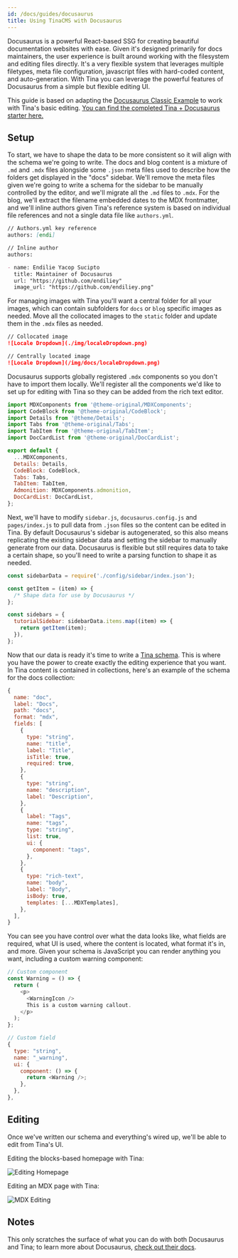 ```yaml
---
id: /docs/guides/docusaurus
title: Using TinaCMS with Docusaurus
---
```


Docusaurus is a powerful React-based SSG for creating beautiful documentation websites with ease. Given it's designed primarily for docs maintainers, the user experience is built around working with the filesystem and editing files directly. It's a very flexible system that leverages multiple filetypes, meta file configuration, javascript files with hard-coded content, and auto-generation. With Tina you can leverage the powerful features of Docusaurus from a simple but flexible editing UI.

This guide is based on adapting the [Docusaurus Classic Example](https://github.com/facebook/docusaurus/tree/main/examples/classic) to work with Tina's basic editing. [You can find the completed Tina + Docusaurus starter here.](https://github.com/tinacms/tinasaurus)

<Youtube embedSrc="https://www.youtube.com/embed/2bHBwM54UB8" />

## Setup

To start, we have to shape the data to be more consistent so it will align with the schema we're going to write. The docs and blog content is a mixture of `.md` and `.mdx` files alongside some `.json` meta files used to describe how the folders get displayed in the "docs" sidebar. We'll remove the meta files given we're going to write a schema for the sidebar to be manually controlled by the editor, and we'll migrate all the `.md` files to `.mdx`. For the blog, we'll extract the filename embedded dates to the MDX frontmatter, and we'll inline authors given Tina's reference system is based on individual file references and not a single data file like `authors.yml`.

```md
// Authors.yml key reference
authors: [endi]

// Inline author
authors:

- name: Endilie Yacop Sucipto
  title: Maintainer of Docusaurus
  url: "https://github.com/endiliey"
  image_url: "https://github.com/endiliey.png"
```

For managing images with Tina you'll want a central folder for all your images, which can contain subfolders for `docs` or `blog` specific images as needed. Move all the collocated images to the `static` folder and update them in the `.mdx` files as needed.

```md
// Collocated image
![Locale Dropdown](./img/localeDropdown.png)

// Centrally located image
![Locale Dropdown](/img/docs/localeDropdown.png)
```

Docusaurus supports globally registered `.mdx` components so you don't have to import them locally. We'll register all the components we'd like to set up for editing with Tina so they can be added from the rich text editor.

```js
import MDXComponents from '@theme-original/MDXComponents';
import CodeBlock from '@theme-original/CodeBlock';
import Details from '@theme/Details';
import Tabs from '@theme-original/Tabs';
import TabItem from '@theme-original/TabItem';
import DocCardList from '@theme-original/DocCardList';

export default {
  ...MDXComponents,
  Details: Details,
  CodeBlock: CodeBlock,
  Tabs: Tabs,
  TabItem: TabItem,
  Admonition: MDXComponents.admonition,
  DocCardList: DocCardList,
};
```

Next, we'll have to modify `sidebar.js`, `docusaurus.config.js` and `pages/index.js` to pull data from `.json` files so the content can be edited in Tina. By default Docusaurus's sidebar is autogenerated, so this also means replicating the existing sidebar data and setting the sidebar to manually generate from our data. Docusaurus is flexible but still requires data to take a certain shape, so you'll need to write a parsing function to shape it as needed.

```js
const sidebarData = require('./config/sidebar/index.json');

const getItem = (item) => {
  /* Shape data for use by Docusaurus */
};

const sidebars = {
  tutorialSidebar: sidebarData.items.map((item) => {
    return getItem(item);
  }),
};
```

Now that our data is ready it's time to write a [Tina schema](/docs/schema/). This is where you have the power to create exactly the editing experience that you want. In Tina content is contained in collections, here's an example of the schema for the docs collection:

```js
{
  name: "doc",
  label: "Docs",
  path: "docs",
  format: "mdx",
  fields: [
    {
      type: "string",
      name: "title",
      label: "Title",
      isTitle: true,
      required: true,
    },
    {
      type: "string",
      name: "description",
      label: "Description",
    },
    {
      label: "Tags",
      name: "tags",
      type: "string",
      list: true,
      ui: {
        component: "tags",
      },
    },
    {
      type: "rich-text",
      name: "body",
      label: "Body",
      isBody: true,
      templates: [...MDXTemplates],
    },
  ],
}
```

You can see you have control over what the data looks like, what fields are required, what UI is used, where the content is located, what format it's in, and more. Given your schema is JavaScript you can render anything you want, including a custom warning component:

```js
// Custom component
const Warning = () => {
  return (
    <p>
      <WarningIcon />
      This is a custom warning callout.
    </p>
  );
};

// Custom field
{
  type: "string",
  name: "_warning",
  ui: {
    component: () => {
      return <Warning />;
    },
  },
},
```

## Editing

Once we've written our schema and everything's wired up, we'll be able to edit from Tina's UI.

Editing the blocks-based homepage with Tina:

![Editing Homepage](/img/docs/docusaurus/tinasaurus-home-editing.png 'Editing the Docusaurus example homepage in Tina')

Editing an MDX page with Tina:

![MDX Editing](/img/docs/docusaurus/tinasaurus-doc-editing.png 'Editing MDX Docusaurus Page in TinaCMS')

## Notes

This only scratches the surface of what you can do with both Docusaurus and Tina; to learn more about Docusaurus, [check out their docs](https://docusaurus.io/docs).
